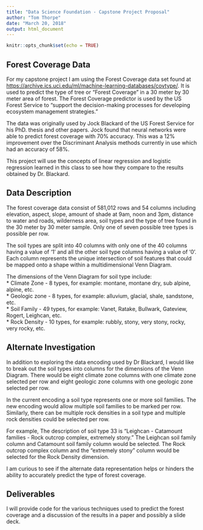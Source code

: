 ```yaml
---
title: "Data Science Foundation - Capstone Project Proposal"
author: "Tom Thorpe"
date: "March 20, 2018"
output: html_document
---
```


```r
knitr::opts_chunk$set(echo = TRUE)
```

## Forest Coverage Data

For my capstone project I am using the Forest Coverage data set found at
<https://archive.ics.uci.edu/ml/machine-learning-databases/covtype/>. It is used to predict the type of tree or "Forest Coverage" in a 30 meter by 30 meter area of forest. The Forest Coverage predictor is used by the US Forest Service to "support the decision-making processes for developing ecosystem management strategies." 

The data was originally used by Jock Blackard of the US Forest Service for his PhD. thesis and other papers. Jock found that neural networks were able to predict forest coverage with 70% accuracy. This was a 12% improvement over the Discriminant Analysis methods currently in use which had an accuracy of 58%. 

This project will use the concepts of linear regression and logistic regression learned in this class to see how they compare to the results obtained by Dr. Blackard. 

## Data Description

The forest coverage data consist of 581,012 rows and 54 columns including elevation, aspect, slope, amount of shade at 9am, noon and 3pm, distance to water and roads, wilderness area, soil types and the type of tree found in the 30 meter by 30 meter sample. Only one of seven possible tree types is possible per row.

The soil types are split into 40 columns with only one of the 40 columns having a value of '1' and all the other soil type columns having a value of '0'. Each column represents the unique intersection of soil features that could be mapped onto a shape within a multidimensional Venn Diagram.

The dimensions of the Venn Diagram for soil type include:  
* Climate Zone - 8 types, for example: montane, montane dry, sub alpine, alpine, etc.  
* Geologic zone - 8 types, for example: alluvium, glacial, shale, sandstone, etc.  
* Soil Family - 49 types, for example: Vanet, Ratake, Bullwark, Gateview, Rogert, Leighcan, etc.  
* Rock Density - 10 types, for example: rubbly, stony, very stony, rocky, very rocky, etc.  

## Alternate Investigation

In addition to exploring the data encoding used by Dr Blackard, I would like to break out the soil types into columns for the dimensions of the Venn Diagram. There would be eight climate zone columns with one climate zone selected per row and eight geologic zone columns with one geologic zone selected per row. 

In the current encoding a soil type represents one or more soil families. The new encoding would allow multiple soil families to be marked per row. Similarly, there can be multiple rock densities in a soil type and multiple rock densities could be selected per row.

For example, The description of soil type 33 is "Leighcan - Catamount families - Rock outcrop complex, extremely stony." The Leighcan soil family column and Catamount soil family column would be selected. The Rock outcrop complex column and the "extremely stony" column would be selected for the Rock Density dimension. 

I am curious to see if the alternate data representation helps or hinders the ability to accurately predict the type of forest coverage.

## Deliverables

I will provide code for the various techniques used to predict the forest coverage and a discussion of the results in a paper and possibly a slide deck.
